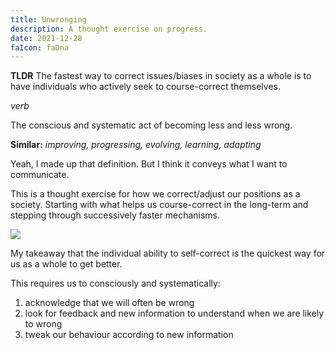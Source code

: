 ```yaml
---
title: Unwronging
description: A thought exercise on progress.
date: 2021-12-28
faIcon: faDna
---
```



**TLDR** The fastest way to correct issues/biases in society as a whole is to have individuals who actively seek to course-correct themselves.

<Card heading="Unwronging">
  <p className="text-sm">
    <i>verb</i>
  </p>
  <p>The conscious and systematic act of becoming less and less wrong.</p>
  <p>
    <b>Similar:</b>
    <i> improving, progressing, evolving, learning, adapting</i>
  </p>
</Card>

<p>
  Yeah, I made up that definition. But I think it conveys what I want to
  communicate.
</p>

This is a thought exercise for how we correct/adjust our positions as a society. Starting with
what helps us course-correct in the long-term and stepping through successively faster mechanisms.

![](./images/unwronging.png)

My takeaway that the individual ability to self-correct is the quickest way for us as a whole to get better.

This requires us to consciously and systematically:

1. acknowledge that we will often be wrong
1. look for feedback and new information to understand when we are likely to wrong
1. tweak our behaviour according to new information
